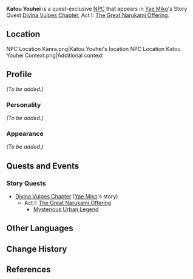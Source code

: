 {{Meta
<!-- Remove this template after adding the missing info -->
|missing_NPC_profile  = yes
}}
{{Character Infobox
|type             = Quest NPC
|image            = NPC Katou Youhei.png
|realname         = 
|region           = Inazuma
|affiliation      = 
|title            = 
|sibling          = Katou Shingo
|voiceEN          = [[imdb:nm13407037|Henry Schrader]]<ref name="Henry Schrader">Twitter: [https://twitter.com/HenrySchraderVO/status/1494004640962203649 EN VA Self Announcement]</ref>
|voiceCN          = 
|voiceJP          = 
}}
'''Katou Youhei''' is a quest-exclusive [[NPC]] that appears in [[Yae Miko]]'s Story Quest [[Divina Vulpes Chapter]], Act I: [[The Great Narukami Offering]].

==Location==
<gallery hideaddbutton="true" captionalign="center">
NPC Location Kanra.png|Katou Youhei's location
NPC Location Katou Youhei Context.png|Additional context
</gallery>

==Profile==
<!-- detailed story/lore information goes here -->
''(To be added.)''

===Personality===
''(To be added.)''

===Appearance===
''(To be added.)''

==Quests and Events==
===Story Quests===
* [[Divina Vulpes Chapter]] ([[Yae Miko]]'s story)
** Act I: [[The Great Narukami Offering]]
*** [[Mysterious Urban Legend]]

==Other Languages==
{{Other Languages|default_hidden = 1
|en      = Katou Youhei
|zhs     = 加藤洋平
|zhs_rm  = Jiāténg Yángpíng
|zht     = 加藤洋平
|zht_rm  = Jiāténg Yángpíng
|ja      = 加藤洋平
|ja_rm   = Katou Youhei
|ko      = 카토 요헤이
|ko_rm   = 
|es      = Katou Youhei
|fr      = Katou Youhei
|ru      = Като Ёхэй
|th      = Katou Youhei
|vi      = Katou Youhei
|de      = Katou Youhei
|id      = Katou Youhei
|pt      = Katou Youhei
}}

==Change History==
{{Change History|2.5}}

==References==
{{Reflist}}